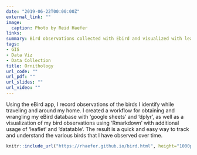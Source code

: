 ```yaml
---
date: "2019-06-22T00:00:00Z"
external_link: ""
image:
  caption: Photo by Reid Haefer
links:
summary: Bird observations collected with Ebird and visualized with leaflet.
tags:
- GIS
- Data Viz
- Data Collection
title: Ornithology
url_code: ""
url_pdf: ""
url_slides: ""
url_video: ""
---
```


Using the eBird app, I record observations of the birds I identify while traveling and around my home. I created a workflow for obtaining and wrangling my eBird database with 'google sheets' and 'dplyr', as well as a visualization of my bird observations using 'Rmarkdown' with additional usage of 'leaflet' and 'datatable'. The result is a quick and easy way to track and understand the various birds that I have observed over time.

```r
knitr::include_url("https://rhaefer.github.io/bird.html", height="1000px")
```


